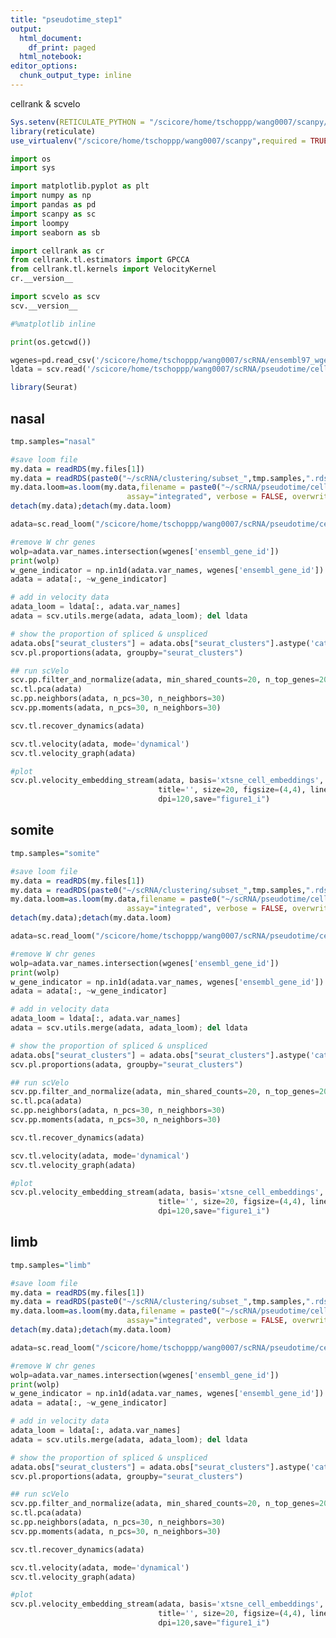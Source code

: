 ```yaml
---
title: "pseudotime_step1"
output: 
  html_document:
    df_print: paged
  html_notebook:
editor_options:
  chunk_output_type: inline
--- 
```


cellrank & scvelo

```r
Sys.setenv(RETICULATE_PYTHON = "/scicore/home/tschoppp/wang0007/scanpy/bin/python")
library(reticulate)
use_virtualenv("/scicore/home/tschoppp/wang0007/scanpy",required = TRUE)

```

```python
import os
import sys

import matplotlib.pyplot as plt
import numpy as np
import pandas as pd
import scanpy as sc
import loompy
import seaborn as sb

import cellrank as cr
from cellrank.tl.estimators import GPCCA
from cellrank.tl.kernels import VelocityKernel
cr.__version__

import scvelo as scv
scv.__version__

#%matplotlib inline
```
```python
print(os.getcwd())
```

```python
wgenes=pd.read_csv('/scicore/home/tschoppp/wang0007/scRNA/ensembl97_wgenes.txt',sep='\t')
ldata = scv.read('/scicore/home/tschoppp/wang0007/scRNA/pseudotime/cellrank/velocity_9samples.loom', cache=True)
```

```r
library(Seurat)
```

## nasal

```r
tmp.samples="nasal"

#save loom file
my.data = readRDS(my.files[1])
my.data = readRDS(paste0("~/scRNA/clustering/subset_",tmp.samples,".rds"))
my.data.loom=as.loom(my.data,filename = paste0("~/scRNA/pseudotime/cellrank/scrnaSub_",tmp.samples,".loom"), 
                          assay="integrated", verbose = FALSE, overwrite = TRUE)
detach(my.data);detach(my.data.loom)
```

```python
adata=sc.read_loom("/scicore/home/tschoppp/wang0007/scRNA/pseudotime/cellrank/scrnaSub_nasal.loom")

#remove W chr genes
wolp=adata.var_names.intersection(wgenes['ensembl_gene_id'])
print(wolp)
w_gene_indicator = np.in1d(adata.var_names, wgenes['ensembl_gene_id'])
adata = adata[:, ~w_gene_indicator]

# add in velocity data
adata_loom = ldata[:, adata.var_names]
adata = scv.utils.merge(adata, adata_loom); del ldata

# show the proportion of spliced & unspliced
adata.obs["seurat_clusters"] = adata.obs["seurat_clusters"].astype('category')
scv.pl.proportions(adata, groupby="seurat_clusters")
```

```python
## run scVelo
scv.pp.filter_and_normalize(adata, min_shared_counts=20, n_top_genes=2000)
sc.tl.pca(adata)
sc.pp.neighbors(adata, n_pcs=30, n_neighbors=30)
scv.pp.moments(adata, n_pcs=30, n_neighbors=30)

scv.tl.recover_dynamics(adata)

scv.tl.velocity(adata, mode='dynamical')
scv.tl.velocity_graph(adata)
```

```python
#plot
scv.pl.velocity_embedding_stream(adata, basis='xtsne_cell_embeddings', color='seurat_clusters',legend_fontsize=8, smooth=.8, min_mass=3, 
                                 title='', size=20, figsize=(4,4), linewidth=0.4, 
                                 dpi=120,save="figure1_i")


```

## somite

```r
tmp.samples="somite"

#save loom file
my.data = readRDS(my.files[1])
my.data = readRDS(paste0("~/scRNA/clustering/subset_",tmp.samples,".rds"))
my.data.loom=as.loom(my.data,filename = paste0("~/scRNA/pseudotime/cellrank/scrnaSub_",tmp.samples,".loom"), 
                          assay="integrated", verbose = FALSE, overwrite = TRUE)
detach(my.data);detach(my.data.loom)
```

```python
adata=sc.read_loom("/scicore/home/tschoppp/wang0007/scRNA/pseudotime/cellrank/scrnaSub_somite.loom")

#remove W chr genes
wolp=adata.var_names.intersection(wgenes['ensembl_gene_id'])
print(wolp)
w_gene_indicator = np.in1d(adata.var_names, wgenes['ensembl_gene_id'])
adata = adata[:, ~w_gene_indicator]

# add in velocity data
adata_loom = ldata[:, adata.var_names]
adata = scv.utils.merge(adata, adata_loom); del ldata

# show the proportion of spliced & unspliced
adata.obs["seurat_clusters"] = adata.obs["seurat_clusters"].astype('category')
scv.pl.proportions(adata, groupby="seurat_clusters")
```

```python
## run scVelo
scv.pp.filter_and_normalize(adata, min_shared_counts=20, n_top_genes=2000)
sc.tl.pca(adata)
sc.pp.neighbors(adata, n_pcs=30, n_neighbors=30)
scv.pp.moments(adata, n_pcs=30, n_neighbors=30)

scv.tl.recover_dynamics(adata)

scv.tl.velocity(adata, mode='dynamical')
scv.tl.velocity_graph(adata)
```

```python
#plot
scv.pl.velocity_embedding_stream(adata, basis='xtsne_cell_embeddings', color='seurat_clusters',legend_fontsize=8, smooth=.8, min_mass=3, 
                                 title='', size=20, figsize=(4,4), linewidth=0.4, 
                                 dpi=120,save="figure1_i")


```

## limb

```r
tmp.samples="limb"

#save loom file
my.data = readRDS(my.files[1])
my.data = readRDS(paste0("~/scRNA/clustering/subset_",tmp.samples,".rds"))
my.data.loom=as.loom(my.data,filename = paste0("~/scRNA/pseudotime/cellrank/scrnaSub_",tmp.samples,".loom"), 
                          assay="integrated", verbose = FALSE, overwrite = TRUE)
detach(my.data);detach(my.data.loom)
```

```python
adata=sc.read_loom("/scicore/home/tschoppp/wang0007/scRNA/pseudotime/cellrank/scrnaSub_limb.loom")

#remove W chr genes
wolp=adata.var_names.intersection(wgenes['ensembl_gene_id'])
print(wolp)
w_gene_indicator = np.in1d(adata.var_names, wgenes['ensembl_gene_id'])
adata = adata[:, ~w_gene_indicator]

# add in velocity data
adata_loom = ldata[:, adata.var_names]
adata = scv.utils.merge(adata, adata_loom); del ldata

# show the proportion of spliced & unspliced
adata.obs["seurat_clusters"] = adata.obs["seurat_clusters"].astype('category')
scv.pl.proportions(adata, groupby="seurat_clusters")
```

```python
## run scVelo
scv.pp.filter_and_normalize(adata, min_shared_counts=20, n_top_genes=2000)
sc.tl.pca(adata)
sc.pp.neighbors(adata, n_pcs=30, n_neighbors=30)
scv.pp.moments(adata, n_pcs=30, n_neighbors=30)

scv.tl.recover_dynamics(adata)

scv.tl.velocity(adata, mode='dynamical')
scv.tl.velocity_graph(adata)
```

```python
#plot
scv.pl.velocity_embedding_stream(adata, basis='xtsne_cell_embeddings', color='seurat_clusters',legend_fontsize=8, smooth=.8, min_mass=3, 
                                 title='', size=20, figsize=(4,4), linewidth=0.4, 
                                 dpi=120,save="figure1_i")


```

```python

```

```python

```


